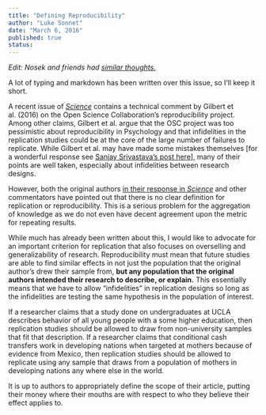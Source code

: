 ```yaml
---
title: "Defining Reproducibility"
author: "Luke Sonnet"
date: "March 6, 2016"
published: true
status: 
---
```


*Edit: Nosek and friends had [similar thoughts.](http://retractionwatch.com/2016/03/07/lets-not-mischaracterize-replication-studies-authors/)*

A lot of typing and markdown has been written over this issue, so I'll keep it short.

A recent issue of [*Science*](http://science.sciencemag.org/content/351/6277) contains a technical comment by Gilbert et al. (2016) on the Open Science Collaboration's reproducibility project. Among other claims, Gilbert et al. argue that the OSC project was too pessimistic about reproducibility in Psychology and that infidelities in the replication studies could be at the core of the large number of failures to replicate. While Gilbert et al. may have made some mistakes themselves [for a wonderful response see [Sanjay Srivastava's post here](https://t.co/TkozjzeOei)], many of their points are well taken, especially about infidelities between research designs.

However, both the original authors [in their response in *Science*](http://science.sciencemag.org/content/351/6277/1037.3.full) and other commentators have pointed out that there is no clear definition for replication or reproducibility. This is a serious problem for the aggregation of knowledge as we do not even have decent agreement upon the metric for repeating results.

While much has already been written about this, I would like to advocate for an important criterion for replication that also focuses on overselling and generalizability of research. Reproducibility must mean that future studies are able to find similar effects in not just the population that the original author's drew their sample from, **but any population that the original authors intended their research to describe, or explain.** This essentially means that we have to allow "infidelities" in replication designs so long as the infidelities are testing the same hypothesis in the population of interest.

If a researcher claims that a study done on undergraduates at UCLA describes behavior of all young people with a some higher education, then replication studies should be allowed to draw from non-university samples that fit that description. If a researcher claims that conditional cash transfers work in developing nations when targeted at mothers because of evidence from Mexico, then replication studies should be allowed to replicate using any sample that draws from a population of mothers in developing nations any where else in the world.

It is up to authors to appropriately define the scope of their article, putting their money where their mouths are with respect to who they believe their effect applies to.
